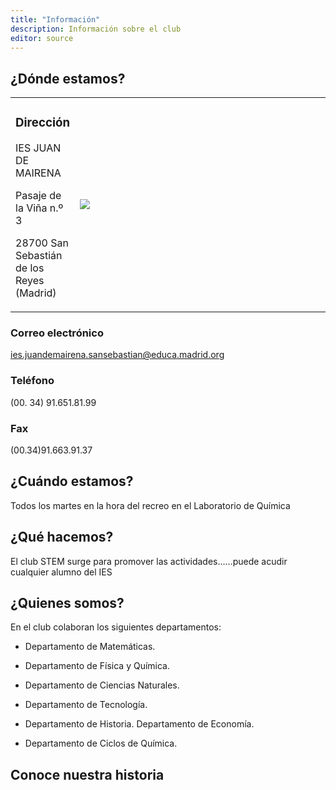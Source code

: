 ```yaml
---
title: "Información"
description: Información sobre el club 
editor: source
---
```


## ¿Dónde estamos?

+-------------------------------------------+---------------------------------------------------------------------------------------------------------------------------------------------------------------------------------------------------------------------------------------------------------------------------------------------------------------------------------------------------------------------------------------------------+
| ### Dirección                             | [![](https://www.educa2.madrid.org/web/educamadrid/principal/files/c899b8c3-456f-468a-959b-ec13ff0b69b7/Maps%20Mairena.jpg?t=1592753302401&largeSize=true)](https://www.google.es/maps/place/IES+Juan+de+Mairena/@40.549145,-3.6378938,17z/data=!3m1!4b1!4m6!3m5!1s0xd422cee5b363ab7:0xdd43d677299b8f0d!8m2!3d40.549141!4d-3.6353189!16s%2Fg%2F1tf6hysp?entry=ttu "Localización juan de Mairena") |
|                                           |                                                                                                                                                                                                                                                                                                                                                                                                   |
| IES JUAN DE MAIRENA                       |                                                                                                                                                                                                                                                                                                                                                                                                   |
|                                           |                                                                                                                                                                                                                                                                                                                                                                                                   |
| Pasaje de la Viña n.º 3                   |                                                                                                                                                                                                                                                                                                                                                                                                   |
|                                           |                                                                                                                                                                                                                                                                                                                                                                                                   |
| 28700 San Sebastián de los Reyes (Madrid) |                                                                                                                                                                                                                                                                                                                                                                                                   |
+-------------------------------------------+---------------------------------------------------------------------------------------------------------------------------------------------------------------------------------------------------------------------------------------------------------------------------------------------------------------------------------------------------------------------------------------------------+

### Correo electrónico

[ies.juandemairena.sansebastian\@educa.madrid.org](mailto:ies.juandemairena.sansebastian@educa.madrid.org)

### Teléfono

(00. 34) 91.651.81.99

### Fax

(00.34)91.663.91.37

## ¿Cuándo estamos?

Todos los martes en la hora del recreo en el Laboratorio de Química

## ¿Qué hacemos?

El club STEM surge para promover las actividades......puede acudir cualquier alumno del IES

## ¿Quienes somos?

En el club colaboran los siguientes departamentos:

-   Departamento de Matemáticas.

-    Departamento de Física y Química.

-    Departamento de Ciencias Naturales.

-   Departamento de Tecnología.

-   Departamento de Historia. Departamento de Economía.

-    Departamento de Ciclos de Química.

## Conoce nuestra historia
